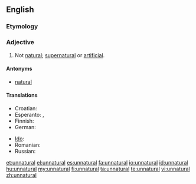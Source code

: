 ==English==

===Etymology===
{{prefix|un|natural}}

===Adjective===
{{en-adj}}

# Not [[natural]]; [[supernatural]] or [[artificial]].

====Antonyms====
* [[natural]]

====Translations====
{{trans-top|not natural}}
* Croatian: {{t-|hr|neprirodan|alt=neprírodan}}
* Esperanto: {{t-|eo|nenatura|xs=Esperanto}},  {{t-|eo|kontraŭnatura|xs=Esperanto}}
* Finnish: {{t-|fi|luonnoton}}
* German: {{t-|de|unnatürlich}}
{{trans-mid}}
* [[Ido]]: {{t+|io|nenaturala|xs=Ido}}
* Romanian: {{t+|ro|artificial}}
* Russian: {{t|ru|неестественный}}
{{trans-bottom}}

[[et:unnatural]]
[[el:unnatural]]
[[es:unnatural]]
[[fa:unnatural]]
[[io:unnatural]]
[[id:unnatural]]
[[hu:unnatural]]
[[my:unnatural]]
[[fi:unnatural]]
[[ta:unnatural]]
[[te:unnatural]]
[[vi:unnatural]]
[[zh:unnatural]]